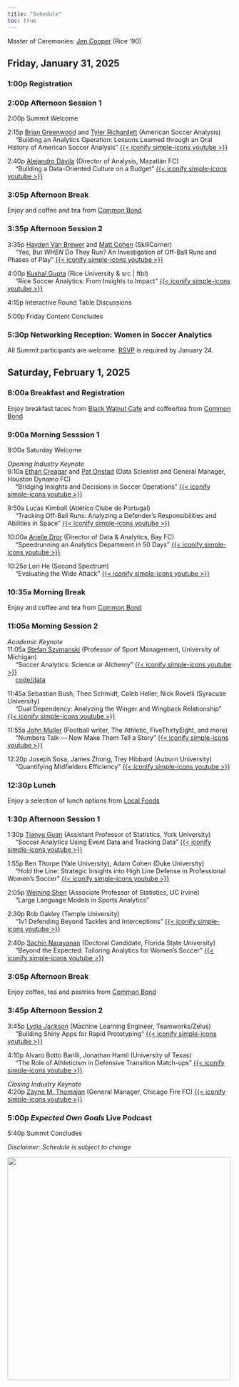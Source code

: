 ```yaml
---
title: "Schedule"
toc: true
---
```


Master of Ceremonies: [Jen Cooper](https://www.houstondynamofc.com/houstondash/news/the-keeper-jen-cooper-s-journey-through-soccer-30486){target=_blank} (Rice '90)

## Friday, January 31, 2025

### 1:00p Registration

### 2:00p Afternoon Session 1

2:00p Summit Welcome

2:15p
[Brian Greenwood](https://www.linkedin.com/in/bgrnwd/){target=_blank}
and [Tyler Richardett](https://www.linkedin.com/in/tylerrichardett/){target=_blank} (American Soccer Analysis)\
&emsp; "Building an Analytics Operation: Lessons Learned through an Oral History of American Soccer Analysis"
[{{< iconify simple-icons youtube >}}](https://www.youtube.com/watch?list=PLooHGtwuMu4UXy0DCR7_FV46wCG0x9dYH&v=39KYGUONMx8){target=_blank}

2:40p
[Alejandro D&aacute;vila](https://www.linkedin.com/in/alejandro-a-d%C3%A1vila-v-3823a0100/){target=_blank} (Director of Analysis, Mazatl&aacute;n FC)\
&emsp; "Building a Data-Oriented Culture on a Budget"
[{{< iconify simple-icons youtube >}}](https://www.youtube.com/watch?list=PLooHGtwuMu4UXy0DCR7_FV46wCG0x9dYH&v=SVrM9_v_1Wo){target=_blank}

### 3:05p Afternoon Break

Enjoy and coffee and tea from [Common Bond](https://www.commonbondcafe.com/){target=_blank}

### 3:35p Afternoon Session 2

3:35p
[Hayden Van Brewer](https://www.linkedin.com/in/hayden-van-brewer/){target=_blank}
and [Matt Cohen](https://www.linkedin.com/in/mattcohenskillcorner/){target=_blank} (SkillCorner)\
&emsp; "Yes, But *WHEN* Do They Run? An Investigation of Off-Ball Runs and Phases of Play"
[{{< iconify simple-icons youtube >}}](https://www.youtube.com/watch?list=PLooHGtwuMu4UXy0DCR7_FV46wCG0x9dYH&v=yOTb7wdw_wA){target=_blank}

4:00p
[Kushal Gupta](https://www.linkedin.com/in/kushalgupta0206/){target=_blank} (Rice University & src | ftbl)\
&emsp; "Rice Soccer Analytics: From Insights to Impact"
[{{< iconify simple-icons youtube >}}](https://www.youtube.com/watch?list=PLooHGtwuMu4UXy0DCR7_FV46wCG0x9dYH&v=c4vcNlByg9k){target=_blank}

4:15p Interactive Round Table Discussions

5:00p Friday Content Concludes

### 5:30p Networking Reception: Women in Soccer Analytics

All Summit participants are welcome. [RSVP](reception/index.qmd) is required by January 24.

## Saturday, February 1, 2025

### 8:00a Breakfast and Registration

Enjoy breakfast tacos from [Black Walnut Cafe](https://www.blackwalnutcafe.com/){target=_blank} and coffee/tea from [Common Bond](https://www.commonbondcafe.com/){target=_blank}

### 9:00a Morning Sesssion 1

9:00a Saturday Welcome

*Opening Industry Keynote*\
9:10a
[Ethan Creagar](https://www.linkedin.com/in/ethan-creagar-291258173/){target=_blank}
and [Pat Onstad](https://www.linkedin.com/in/pat-onstad-283aa978/){target=_blank}
(Data Scientist and General Manager, Houston Dynamo FC)\
&emsp; "Bridging Insights and Decisions in Soccer Operations"
[{{< iconify simple-icons youtube >}}](https://www.youtube.com/watch?list=PLooHGtwuMu4UXy0DCR7_FV46wCG0x9dYH&v=24NZbZqNRRY){target=_blank}

9:50a Lucas Kimball (Atl&eacute;tico Clube de Portugal)\
&emsp; "Tracking Off-Ball Runs: Analyzing a Defender's Responsibilities and Abilities in Space"
[{{< iconify simple-icons youtube >}}](https://www.youtube.com/watch?list=PLooHGtwuMu4UXy0DCR7_FV46wCG0x9dYH&v=EetD4Qbw2U8){target=_blank}

10:00a
[Arielle Dror](https://www.linkedin.com/in/arielledror/){target=_blank} (Director of Data & Analytics, Bay FC)\
&emsp; "Speedrunning an Analytics Department in 50 Days"
[{{< iconify simple-icons youtube >}}](https://www.youtube.com/watch?list=PLooHGtwuMu4UXy0DCR7_FV46wCG0x9dYH&v=xRZmU4wQGng){target=_blank}

10:25a Lori He (Second Spectrum)\
&emsp; "Evaluating the Wide Attack"
[{{< iconify simple-icons youtube >}}](https://www.youtube.com/watch?list=PLooHGtwuMu4UXy0DCR7_FV46wCG0x9dYH&v=wojetmDbpCk){target=_blank}

### 10:35a Morning Break

Enjoy and coffee and tea from [Common Bond](https://www.commonbondcafe.com/){target=_blank}

### 11:05a Morning Session 2

*Academic Keynote*\
11:05a [Stefan Szymanski](https://www.kines.umich.edu/directory/stefan-szymanski){target=_blank} (Professor of Sport Management, University of Michigan)\
&emsp; "Soccer Analytics: Science or Alchemy"
[{{< iconify simple-icons youtube >}}](https://www.youtube.com/watch?list=PLooHGtwuMu4UXy0DCR7_FV46wCG0x9dYH&v=x-86u2-ysrY){target=_blank}\
&emsp; [code/data](../assets/szymanski.zip){target=_blank}

11:45a Sebastian Bush, Theo Schmidt, Caleb Heller, Nick Rovelli (Syracuse University)\
&emsp; "Dual Dependency: Analyzing the Winger and Wingback Relationship"
[{{< iconify simple-icons youtube >}}](https://www.youtube.com/watch?list=PLooHGtwuMu4UXy0DCR7_FV46wCG0x9dYH&v=pJ9_vA0vQdM){target=_blank}

11:55a
[John Muller](https://johnspacemuller.com/){target=_blank} (Football writer, The Athletic, FiveThirtyEight, and more)\
&emsp; "Numbers Talk — Now Make Them Tell a Story"
[{{< iconify simple-icons youtube >}}](https://www.youtube.com/watch?list=PLooHGtwuMu4UXy0DCR7_FV46wCG0x9dYH&v=acOEQuVbBic){target=_blank}

12:20p Joseph Sosa, James Zhong, Trey Hibbard (Auburn University)\
&emsp; "Quantifying Midfielders Efficiency"
[{{< iconify simple-icons youtube >}}](https://www.youtube.com/watch?list=PLooHGtwuMu4UXy0DCR7_FV46wCG0x9dYH&v=JSlZC3zvovM){target=_blank}

### 12:30p Lunch

Enjoy a selection of lunch options from [Local Foods](https://www.localfoodstexas.com/){target=_blank}

### 1:30p Afternoon Session 1

1:30p
[Tianyu Guan](https://tianyuguan.github.io/){target=_blank} (Assistant Professor of Statistics, York University)\
&emsp; "Soccer Analytics Using Event Data and Tracking Data"
[{{< iconify simple-icons youtube >}}](https://www.youtube.com/watch?list=PLooHGtwuMu4UXy0DCR7_FV46wCG0x9dYH&v=NuUGeJ6EaVY){target=_blank}

1:55p Ben Thorpe (Yale University), Adam Cohen (Duke University)\
&emsp; "Hold the Line: Strategic Insights into High Line Defense in Professional Women's Soccer"
[{{< iconify simple-icons youtube >}}](https://www.youtube.com/watch?list=PLooHGtwuMu4UXy0DCR7_FV46wCG0x9dYH&v=SrGFr7z0Xo8){target=_blank}

2:05p
[Weining Shen](https://faculty.sites.uci.edu/weinings/){target=_blank} (Associate Professor of Statistics, UC Irvine)\
&emsp; "Large Language Models in Sports Analytics"

2:30p Rob Oakley (Temple University)\
&emsp; "1v1 Defending Beyond Tackles and Interceptions"
[{{< iconify simple-icons youtube >}}](https://www.youtube.com/watch?list=PLooHGtwuMu4UXy0DCR7_FV46wCG0x9dYH&v=ts0veG2_doQ){target=_blank}

2:40p
[Sachin Narayanan](https://www.linkedin.com/in/sachin-devnathan-narayanan-924220155/){target=_blank} (Doctoral Candidate, Florida State University)\
&emsp; "Beyond the Expected: Tailoring Analytics for Women's Soccer"
[{{< iconify simple-icons youtube >}}](https://www.youtube.com/watch?list=PLooHGtwuMu4UXy0DCR7_FV46wCG0x9dYH&v=uHruuA06ccg){target=_blank}

### 3:05p Afternoon Break

Enjoy coffee, tea and pastries from [Common Bond](https://www.commonbondcafe.com/){target=_blank}

### 3:45p Afternoon Session 2

3:45p
[Lydia Jackson](https://www.linkedin.com/in/lydia-j-676b0386/){target=_blank} (Machine Learning Engineer, Teamworks/Zelus)\
&emsp; "Building Shiny Apps for Rapid Prototyping"
[{{< iconify simple-icons youtube >}}](https://www.youtube.com/watch?list=PLooHGtwuMu4UXy0DCR7_FV46wCG0x9dYH&v=BAGMaTVh0M0){target=_blank}

4:10p Alvaro Botto Barilli, Jonathan Hamil (University of Texas)\
&emsp; "The Role of Athleticism in Defensive Transition Match-ups"
[{{< iconify simple-icons youtube >}}](https://www.youtube.com/watch?list=PLooHGtwuMu4UXy0DCR7_FV46wCG0x9dYH&v=9TFHIwhYw08){target=_blank}

*Closing Industry Keynote*\
4:20p
[Zayne M. Thomajan](https://www.linkedin.com/in/zaynematulisthom/){target=_blank} (General Manager, Chicago Fire FC)
[{{< iconify simple-icons youtube >}}](https://www.youtube.com/watch?list=PLooHGtwuMu4UXy0DCR7_FV46wCG0x9dYH&v=IIB6eXTe1Tg){target=_blank}


### 5:00p *Expected Own Goals* Live Podcast

5:40p Summit Concludes

*Disclaimer: Schedule is subject to change*

[![](../assets/rice.png){width=500 fig-align="center"}](https://sport.rice.edu/sport-analytics-major){target="_blank"}
